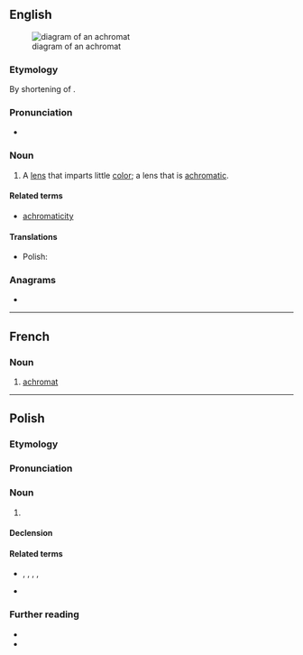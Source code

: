 ==English==
[[File:Achromat doublet en.svg|right|thumb|diagram of an achromat]]

===Etymology===
By shortening of {{m|en|achromatic}}.

===Pronunciation===
* {{a|US|UK}} {{IPA|en|/ˈæ.kɹəʊ.mæt/}}

===Noun===
{{en-noun}}

# A [[lens]] that imparts little [[color]]; a lens that is [[achromatic]].

====Related terms====
* [[achromaticity]]

====Translations====
{{trans-top}}
{{trans-mid}}
* Polish: {{t+|pl|achromat|m}}
{{trans-bottom}}

===Anagrams===
* {{anagrams|en|a=aachmort|trachoma}}

----

==French==

===Noun===
{{fr-noun|m}}

# [[#English|achromat]]

----

==Polish==
{{wp|lang=pl}}

===Etymology===
{{rfe|pl}}

===Pronunciation===
{{pl-p|a'chro.mat|a=Pl-achromat.ogg}}

===Noun===
{{pl-noun|m-in}}

# {{l|en|[[achromat]], achromatic lens}}

====Declension====
{{pl-decl-noun-m-in}}

====Related terms====
* {{q|nouns}} {{l|pl|achromatop}}, {{l|pl|achromatopsja}}, {{l|pl|achromatyczność}}, {{l|pl|achromatyzacja}}, {{l|pl|achromatyzm}}
* {{q|adjective}} {{l|pl|achromatyczny}}

===Further reading===
* {{R:pl:WSJP}}
* {{R:PWN}}

{{C|pl|Light|Optics}}